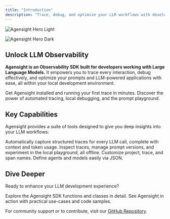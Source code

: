 ```yaml
---
title: "Introduction"
description: "Trace, debug, and optimize your LLM workflows with developer-first observability."
---
```




<img
  className="block dark:hidden"
  src="/images/agensight-intro.png"
  alt="Agensight Hero Light"
/>

<img
  className="hidden dark:block"
  src="/images/agensight-intro.png"
  alt="Agensight Hero Dark"
/>

## Unlock LLM Observability

**Agensight is an Observability SDK built for developers working with Large Language Models.** It empowers you to trace every interaction, debug effectively, and optimize your prompts and LLM-powered applications with ease, all within your local development environment.

<CardGroup cols={2}>
  <Card title="Quickstart Guide" icon="rocket" href="./quickstart">
    Get Agensight installed and running your first trace in minutes.
  </Card>
  <Card title="Explore Core Features" icon="stars" href="./core-concepts/tracing">
    Discover the power of automated tracing, local debugging, and the prompt playground.
  </Card>
</CardGroup>

## Key Capabilities

Agensight provides a suite of tools designed to give you deep insights into your LLM workflows:

<CardGroup cols={3}>
  <Card title="Seamless Tracing" icon="diagram-project" href="./core-concepts/tracing">
    Automatically capture structured traces for every LLM call, complete with context and token usage.
  </Card>
  <Card title="Local-First Debugging" icon="terminal" href="./core-concepts/local-development">
    Inspect traces, manage prompt versions, and experiment in the local playground, all offline.
  </Card>
  <Card title="Flexible Configuration" icon="sliders" href="./core-concepts/tracinc">
    Customize project, trace, and span names. Define agents and models easily via JSON.
  </Card>
</CardGroup>

## Dive Deeper

Ready to enhance your LLM development experience?

<CardGroup cols={2}>
  <Card title="API Reference" icon="code" href="./api-reference/functions/function-overview">
    Explore the Agensight SDK functions and classes in detail.
  </Card>
  <Card title="Practical Examples" icon="flask-vial" href="./examples/basic-usage">
    See Agensight in action with practical use-cases and code samples.
  </Card>
</CardGroup>

For community support or to contribute, visit our [GitHub Repository](https://github.com/PYPE-AI-MAIN/agensight).